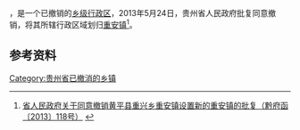 '''{{PAGENAMEBASE}}'''，是{{PRC admin/fullname|52/26/22}}一个已撤销的[[乡级行政区|乡级行政区]]，2013年5月24日，贵州省人民政府批复同意撤销{{PAGENAMEBASE}}，将其所辖行政区域划归[[重安镇|重安镇]]<ref>[http://www.gzgov.gov.cn/xxgk/jbxxgk/fgwj/zfwj/qfh/201507/t20150703_298108.html 省人民政府关于同意撤销黄平县重兴乡重安镇设置新的重安镇的批复（黔府函〔2013〕118号）] {{webarchive|url=https://web.archive.org/web/20170906230109/http://www.gzgov.gov.cn/xxgk/jbxxgk/fgwj/zfwj/qfh/201507/t20150703_298108.html |date=2017-09-06 }}</ref>。

== 参考资料 ==

{{reflist}}

{{行政区划小作品}}

[[Category:贵州省已撤消的乡镇|Category:贵州省已撤消的乡镇]]